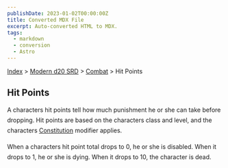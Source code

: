 ```yaml
---
publishDate: 2023-01-02T00:00:00Z
title: Converted MDX File
excerpt: Auto-converted HTML to MDX.
tags:
  - markdown
  - conversion
  - Astro
---
```






[Index](-index) > [Modern d20 SRD](modern-d20-srd-index) > [Combat](modern-d20-srd-combat-index) > Hit Points




## Hit Points


A characters hit points tell how much punishment he or she can take before dropping. Hit points are based on the characters class and level, and the characters [Constitution](modern-d20-srd-basics-ability-scores) modifier applies.


When a characters hit point total drops to 0, he or she is disabled. When it drops to 1, he or she is dying. When it drops to 10, the character is dead.



